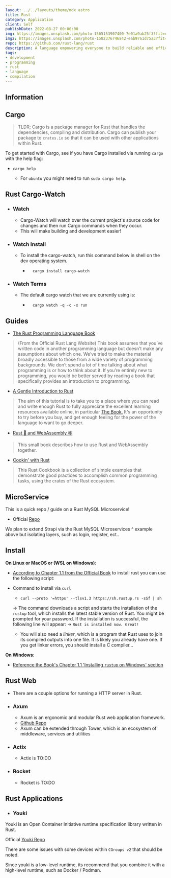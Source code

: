 ```yaml
---
layout: ../../layouts/theme/mdx.astro
title: Rust
category: Application
client: Self
publishDate: 2022-08-27 00:00:00
img: https://images.unsplash.com/photo-1565153907400-7e01a9ab25f3?fit=crop&w=1400&h=700&q=75
img2: https://images.unsplash.com/photo-1582376746842-eab9761d75a3?fit=crop&w=1400&h=700&q=75
repo: https://github.com/rust-lang/rust
description: A language empowering everyone to build reliable and efficient software.
tags:
- development
- programming
- rust
- language
- compilation
---
```



## Information


## Cargo

> TLDR; Cargo is a package manager for Rust that handles the dependencies, compiling and distribution. Cargo can publish your package to `crates.io` so that it can be used with other applications within Rust.

To get started with Cargo, see if you have Cargo installed via running `cargo` with the help flag:

  - ```shell
    cargo help 
    ```  
    - For `ubuntu` you might need to run `sudo cargo help`.

## Rust Cargo-Watch

- ### Watch

  - Cargo-Watch will watch over the current project's source code for changes and then run Cargo commands when they occur.
  - This will make building and development easier!

- ### Watch Install

  - To install the cargo-watch, run this command below in shell on the dev operating system.

    - ```shell
        cargo install cargo-watch
        ```

- ### Watch Terms

  - The default cargo watch that we are currently using is:

    - ```shell
        cargo watch -q -c -x run
        ```

## Guides

- [The Rust Programming Language Book](https://doc.rust-lang.org/stable/book/title-page.html)

> (From the Official Rust Lang Website)
> This book assumes that you’ve written code in another programming language but doesn’t
> make any assumptions about which one. We’ve tried to make the material broadly accessible
> to those from a wide variety of programming backgrounds. We don’t spend a lot of time talking
> about what programming is or how to think about it. If you’re entirely new to programming, you
> would be better served by reading a book that specifically provides an introduction to programming.

- [A Gentle Introduction to Rust](https://stevedonovan.github.io/rust-gentle-intro/)

> The aim of this tutorial is to take you to a place where you can read and write enough Rust to
> fully appreciate the excellent learning resources available online, in particular
> [The Book.](https://doc.rust-lang.org/stable/book/title-page.html)
> It's an opportunity to try before you buy, and get enough feeling for the power of the language to want to go deeper.

- [Rust 🦀 and WebAssembly 🕸](https://rustwasm.github.io/book/)

> This small book describes how to use Rust and WebAssembly together.

- [Cookin' with Rust](https://rust-lang-nursery.github.io/rust-cookbook/intro.html)

> This Rust Cookbook is a collection of simple examples that demonstrate good practices to accomplish common
> programming tasks, using the crates of the Rust ecosystem.

## MicroService

This is a quick repo / guide on a Rust MySQL Microservice!

- Official [Repo](https://github.com/second-state/microservice-rust-mysql)

We plan to extend Strapi via the Rust MySQL Microservices ^ example above but isolating layers, such as login, register, ect..

## Install

**On Linux or MacOS or (WSL on Windows)**:

- [According to Chapter 1.1 from the Official Book](https://doc.rust-lang.org/stable/book/ch01-01-installation.html) to install rust you can use the following script:

- Command to install via `curl`

  - ```shell
    curl --proto '=https' --tlsv1.3 https://sh.rustup.rs -sSf | sh
    ```

  -> The command downloads a script and starts the installation of the `rustup` tool, which installs the latest stable version of Rust. You might be prompted for your password. If the installation is successful, the following line will appear:
    -> ```Rust is installed now. Great!```
  - You will also need a *linker*, which is a program that Rust uses to join its compiled outputs into one file. It is likely you already have one. If you get linker errors, you should install a C compiler...

**On Windows**:

- [Reference the Book's Chapter 1.1 'Installing `rustup` on Windows' section](https://doc.rust-lang.org/stable/book/ch01-01-installation.html#installing-rustup-on-windows)

## Rust Web

- There are a couple options for running a HTTP server in Rust.

- ### Axum
  
  - Axum is an ergonomic and modular Rust web application framework.
  - [Github Repo](https://github.com/tokio-rs/axum)
  - Axum can be extended through Tower, which is an ecosystem of middleware, services and utilities

- ### Actix

  - Actix is TO:DO

- ### Rocket

  - Rocket is TO:DO

## Rust Applications

- ### Youki

Youki is an Open Container Initiative runtime specification library written in Rust.

Official [Youki Repo](https://github.com/containers/youki)

There are some issues with some devices within `CGroups v2` that should be noted.

Since youki is a low-level runtime, its recommend that you combine it with a high-level runtime, such as Docker / Podman.
